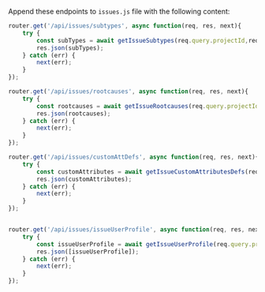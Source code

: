 Append these endpoints to  `issues.js` file with the following content:
```js title="routes/issues.js"
router.get('/api/issues/subtypes', async function(req, res, next){
    try {
        const subTypes = await getIssueSubtypes(req.query.projectId,req.internalOAuthToken.access_token);
        res.json(subTypes);
    } catch (err) {
        next(err);
    }
});

router.get('/api/issues/rootcauses', async function(req, res, next){
    try {
        const rootcauses = await getIssueRootcauses(req.query.projectId,req.internalOAuthToken.access_token);
        res.json(rootcauses);
    } catch (err) {
        next(err);
    }
});

router.get('/api/issues/customAttDefs', async function(req, res, next){
    try {
        const customAttributes = await getIssueCustomAttributesDefs(req.query.projectId,req.internalOAuthToken.access_token);
        res.json(customAttributes);
    } catch (err) {
        next(err);
    }
});


router.get('/api/issues/issueUserProfile', async function(req, res, next){
    try {
        const issueUserProfile = await getIssueUserProfile(req.query.projectId,req.internalOAuthToken.access_token);
        res.json([issueUserProfile]);
    } catch (err) {
        next(err);
    }
});

```
 